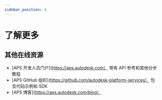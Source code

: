 ```yaml
---
sidebar_position: 4
---
```


# 了解更多

## 其他在线资源

- [APS 开发人员门户](https://aps.autodesk.com） 带有 API 参考和其他分步教程
- [APS GitHub 组织](https://github.com/autodesk-platform-services） 包含代码示例和 SDK
- [APS 博客](https://aps.autodesk.com/blog）